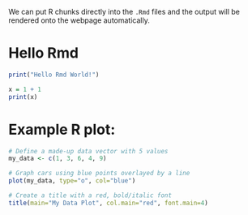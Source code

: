 We can put R chunks directly into the `.Rmd` files and the output will be
rendered onto the webpage automatically.

# Hello Rmd
```r
print("Hello Rmd World!")

x = 1 + 1
print(x)
```

# Example R plot:

```r
# Define a made-up data vector with 5 values
my_data <- c(1, 3, 6, 4, 9)

# Graph cars using blue points overlayed by a line
plot(my_data, type="o", col="blue")

# Create a title with a red, bold/italic font
title(main="My Data Plot", col.main="red", font.main=4)
```
